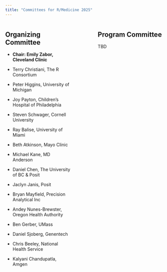 ```yaml
---
title: "Committees for R/Medicine 2025"
---
```


::: columns
::: {.column width="45%"}
## Organizing Committee

-   **Chair: Emily Zabor, Cleveland Clinic**

-   Terry Christiani, The R Consortium

-   Peter Higgins, University of Michigan

-   Joy Payton, Children's Hospital of Philadelphia

-   Steven Schwager, Cornell University

-   Ray Balise, University of Miami

-   Beth Atkinson, Mayo Clinic

-   Michael Kane, MD Anderson

-   Daniel Chen, The University of BC & Posit

-   Jaclyn Janis, Posit

-   Bryan Mayfield, Precision Analytical Inc

-   Andey Nunes-Brewster, Oregon Health Authority

-   Ben Gerber, UMass

-   Daniel Sjoberg, Genentech

-   Chris Beeley, National Health Service

-   Kalyani Chandupatla, Amgen
:::

::: {.column width="10%"}
<!-- empty column to create gap -->
:::

::: {.column width="45%"}
## Program Committee

TBD


:::
:::
